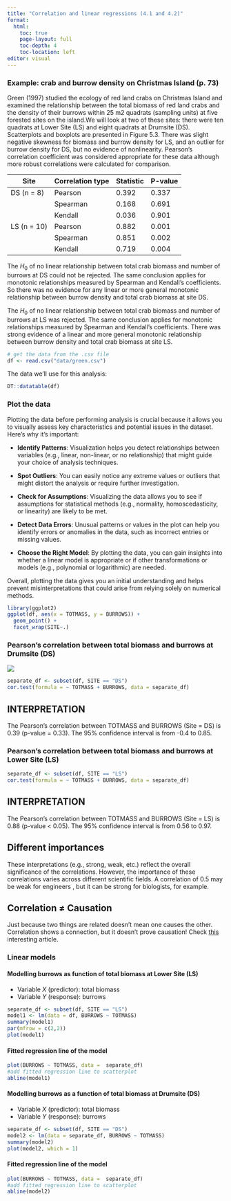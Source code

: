 ```yaml
---
title: "Correlation and linear regressions (4.1 and 4.2)"
format: 
  html:
    toc: true
    page-layout: full
    toc-depth: 4
    toc-location: left          
editor: visual
---
```


::: callout-note
### Example: crab and burrow density on Christmas Island (p. 73)

Green (1997) studied the ecology of red land crabs on Christmas Island and examined the relationship between the total biomass of red land crabs and the density of their burrows within 25 m2 quadrats (sampling units) at five forested sites on the island.We will look at two of these sites: there were ten quadrats at Lower Site (LS) and eight quadrats at Drumsite (DS). Scatterplots and boxplots are presented in Figure 5.3. There was slight negative skewness for biomass and burrow density for LS, and an outlier for burrow density for DS, but no evidence of nonlinearity. Pearson's correlation coefficient was considered appropriate for these data although more robust correlations were calculated for comparison.

| Site        | Correlation type | Statistic | P-value |
|-------------|------------------|-----------|---------|
| DS (n = 8)  | Pearson          | 0.392     | 0.337   |
|             | Spearman         | 0.168     | 0.691   |
|             | Kendall          | 0.036     | 0.901   |
| LS (n = 10) | Pearson          | 0.882     | 0.001   |
|             | Spearman         | 0.851     | 0.002   |
|             | Kendall          | 0.719     | 0.004   |

The $H_0$ of no linear relationship between total crab biomass and number of burrows at DS could not be rejected. The same conclusion applies for monotonic relationships measured by Spearman and Kendall's coefficients. So there was no evidence for any linear or more general monotonic relationship between burrow density and total crab biomass at site DS.

The $H_0$ of no linear relationship between total crab biomass and number of burrows at LS was rejected. The same conclusion applies for monotonic relationships measured by Spearman and Kendall's coefficients. There was strong evidence of a linear and more general monotonic relationship between burrow density and total crab biomass at site LS.
:::

```r
# get the data from the .csv file
df <- read.csv("data/green.csv")
```

The data we'll use for this analysis:

```r
DT::datatable(df)
```

### Plot the data

Plotting the data before performing analysis is crucial because it allows you to visually assess key characteristics and potential issues in the dataset. Here's why it's important:

-   **Identify Patterns**: Visualization helps you detect relationships between variables (e.g., linear, non-linear, or no relationship) that might guide your choice of analysis techniques.

-   **Spot Outliers**: You can easily notice any extreme values or outliers that might distort the analysis or require further investigation.

-   **Check for Assumptions**: Visualizing the data allows you to see if assumptions for statistical methods (e.g., normality, homoscedasticity, or linearity) are likely to be met.

-   **Detect Data Errors**: Unusual patterns or values in the plot can help you identify errors or anomalies in the data, such as incorrect entries or missing values.

-   **Choose the Right Model**: By plotting the data, you can gain insights into whether a linear model is appropriate or if other transformations or models (e.g., polynomial or logarithmic) are needed.

Overall, plotting the data gives you an initial understanding and helps prevent misinterpretations that could arise from relying solely on numerical methods.

```r
library(ggplot2)
ggplot(df, aes(x = TOTMASS, y = BURROWS)) +
  geom_point() +
  facet_wrap(SITE~.)
```

### Pearson's correlation between total biomass and burrows at Drumsite (DS)

![](data/correlation-coefficient.webp){fig-align="center"}

```r
separate_df <- subset(df, SITE == "DS")
cor.test(formula = ~ TOTMASS + BURROWS, data = separate_df)

```

::: {.callout-note appearance="simple"}
## INTERPRETATION

The Pearson's correlation between TOTMASS and BURROWS (Site = DS) is 0.39 (p-value = 0.33). The 95% confidence interval is from -0.4 to 0.85.
:::

### Pearson's correlation between total biomass and burrows at Lower Site (LS)

```r
separate_df <- subset(df, SITE == "LS")
cor.test(formula = ~ TOTMASS + BURROWS, data = separate_df)

```

::: {.callout-note appearance="simple"}
## INTERPRETATION

The Pearson's correlation between TOTMASS and BURROWS (Site = LS) is 0.88 (p-value \< 0.05). The 95% confidence interval is from 0.56 to 0.97.
:::

::: {.callout-warning appearance="simple"}
## Different importances

These interpretations (e.g., strong, weak, etc.) reflect the overall significance of the correlations. However, the importance of these correlations varies across different scientific fields. A correlation of 0.5 may be weak for engineers , but it can be strong for biologists, for example.
:::

::: {.callout-warning appearance="simple"}
## Correlation ≠ Causation

Just because two things are related doesn't mean one causes the other. Correlation shows a connection, but it doesn't prove causation! Check [this](https://sitn.hms.harvard.edu/flash/2021/when-correlation-does-not-imply-causation-why-your-gut-microbes-may-not-yet-be-a-silver-bullet-to-all-your-problems/) interesting article.
:::

### Linear models

#### Modelling burrows as function of total biomass at Lower Site (LS)

-   Variable $X$ (predictor): total biomass\
-   Variable $Y$ (response): burrows

```r
separate_df <- subset(df, SITE == "LS")
model1 <- lm(data = df, BURROWS ~ TOTMASS)
summary(model1)
par(mfrow = c(2,2))
plot(model1)

```

#### Fitted regression line of the model

```r
plot(BURROWS ~ TOTMASS, data =  separate_df)
#add fitted regression line to scatterplot
abline(model1)
```

#### Modelling burrows as a function of total biomass at Drumsite (DS)

-   Variable $X$ (predictor): total biomass\
-   Variable $Y$ (response): burrows

```r
separate_df <- subset(df, SITE == "DS")
model2 <- lm(data = separate_df, BURROWS ~ TOTMASS)
summary(model2)
plot(model2, which = 1)
```

#### Fitted regression line of the model

```r
plot(BURROWS ~ TOTMASS, data =  separate_df)
#add fitted regression line to scatterplot
abline(model2)
```
